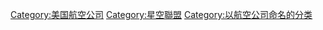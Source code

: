 {{catmore|聯合航空}}
{{Commonscat|United Airlines}}

[[Category:美国航空公司|Category:美国航空公司]]
[[Category:星空聯盟|Category:星空聯盟]]
[[Category:以航空公司命名的分类|Category:以航空公司命名的分类]]